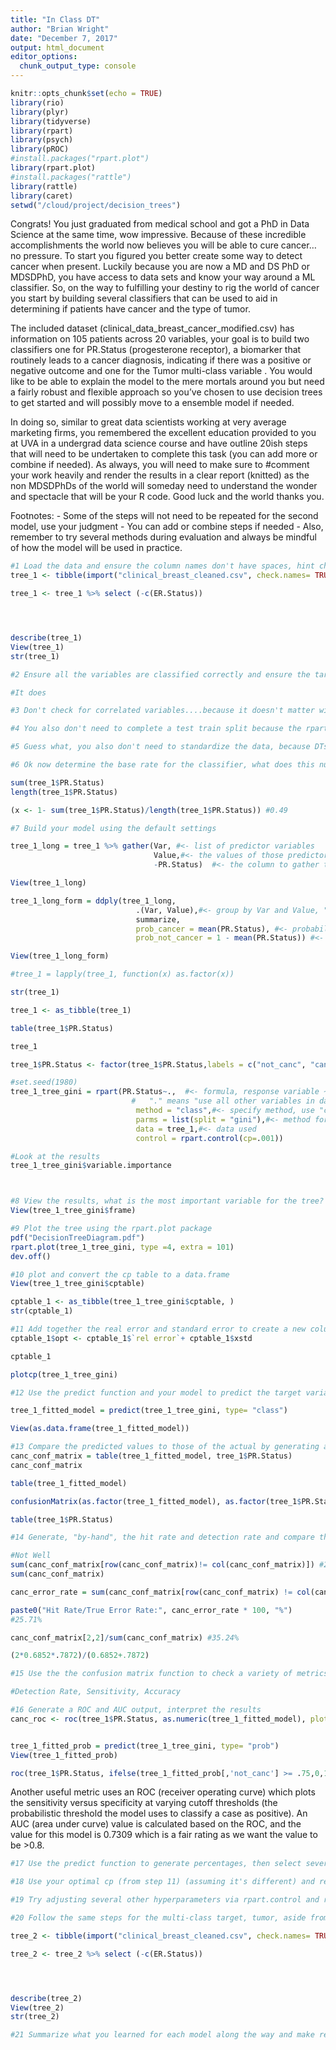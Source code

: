 ```yaml
---
title: "In Class DT"
author: "Brian Wright"
date: "December 7, 2017"
output: html_document
editor_options: 
  chunk_output_type: console
---
```


```r
knitr::opts_chunk$set(echo = TRUE)
library(rio)
library(plyr)
library(tidyverse)
library(rpart)
library(psych)
library(pROC)
#install.packages("rpart.plot")
library(rpart.plot)
#install.packages("rattle")
library(rattle)
library(caret)
setwd("/cloud/project/decision_trees")

```

Congrats! You just graduated from medical school and got a PhD in Data Science at the same time, wow impressive. Because of these incredible accomplishments the world now believes you will be able to cure cancer...no pressure. To start you figured you better create some way to detect cancer when present. Luckily because you are now a MD and DS PhD or MDSDPhD, you have access to data sets and know your way around a ML classifier. So, on the way to fulfilling your destiny to rig the world of cancer you start by building several classifiers that can be used to aid in determining if patients have cancer and the type of tumor. 

The included dataset (clinical_data_breast_cancer_modified.csv) has information on 105 patients across 20 variables, your goal is to build two classifiers one for PR.Status (progesterone receptor), a biomarker that routinely leads to a cancer diagnosis, indicating if there was a positive or negative outcome and one for the Tumor multi-class variable . You would like to be able to explain the model to the mere mortals around you but need a fairly robust and flexible approach so you've chosen to use decision trees to get started and will possibly move to a ensemble model if needed. 

In doing so, similar to  great data scientists working at very average marketing firms, you remembered the excellent education provided to you at UVA in a undergrad data science course and have outline 20ish steps that will need to be undertaken to complete this task (you can add more or combine if needed).  As always, you will need to make sure to #comment your work heavily and render the results in a clear report (knitted) as the non MDSDPhDs of the world will someday need to understand the wonder and spectacle that will be your R code. Good luck and the world thanks you. 

 Footnotes: 
-	Some of the steps will not need to be repeated for the second model, use your judgment
-	You can add or combine steps if needed
-	Also, remember to try several methods during evaluation and always be mindful of how the model will be used in practice.   


```r
#1 Load the data and ensure the column names don't have spaces, hint check.names. 
tree_1 <- tibble(import("clinical_breast_cleaned.csv", check.names= TRUE))

tree_1 <- tree_1 %>% select (-c(ER.Status))




describe(tree_1)
View(tree_1)
str(tree_1)
```

```r
#2 Ensure all the variables are classified correctly and ensure the target variable for "PR.Status" is 0 for negative and 1 for positive

#It does
```

```r
#3 Don't check for correlated variables....because it doesn't matter with Decision Trees...that was easy
```


```r
#4 You also don't need to complete a test train split because the rpart defaults to 10 fold cross-validation to train the model...you're welcome. (You can certainly build trees with a test and train)

```

```r

#5 Guess what, you also don't need to standardize the data, because DTs don't give a ish, they make local decisions...keeps getting easier 

```

```r
#6 Ok now determine the base rate for the classifier, what does this number mean.  For the multi-class this will be the individual percentages for each class.

sum(tree_1$PR.Status)
length(tree_1$PR.Status)

(x <- 1- sum(tree_1$PR.Status)/length(tree_1$PR.Status)) #0.49

```

```r
#7 Build your model using the default settings

tree_1_long = tree_1 %>% gather(Var, #<- list of predictor variables
                                Value,#<- the values of those predictor variables
                                -PR.Status)  #<- the column to gather the data by

View(tree_1_long)

tree_1_long_form = ddply(tree_1_long, 
                            .(Var, Value),#<- group by Var and Value, "." allows us to call the variables without quoting
                            summarize,  
                            prob_cancer = mean(PR.Status), #<- probability of being pregnant
                            prob_not_cancer = 1 - mean(PR.Status)) #<- probability of not being pregnant

View(tree_1_long_form)

#tree_1 = lapply(tree_1, function(x) as.factor(x))

str(tree_1)

tree_1 <- as_tibble(tree_1)

table(tree_1$PR.Status)

tree_1

tree_1$PR.Status <- factor(tree_1$PR.Status,labels = c("not_canc", "canc"))

#set.seed(1980)
tree_1_tree_gini = rpart(PR.Status~.,  #<- formula, response variable ~ predictors
                           #   "." means "use all other variables in data"
                            method = "class",#<- specify method, use "class" for tree
                            parms = list(split = "gini"),#<- method for choosing tree split
                            data = tree_1,#<- data used
                            control = rpart.control(cp=.001))

#Look at the results
tree_1_tree_gini$variable.importance




```

```r
#8 View the results, what is the most important variable for the tree?
View(tree_1_tree_gini$frame)
```

```r
#9 Plot the tree using the rpart.plot package
pdf("DecisionTreeDiagram.pdf")
rpart.plot(tree_1_tree_gini, type =4, extra = 101)
dev.off()
```


```r
#10 plot and convert the cp table to a data.frame
View(tree_1_tree_gini$cptable)

cptable_1 <- as_tibble(tree_1_tree_gini$cptable, )
str(cptable_1)


```

```r
#11 Add together the real error and standard error to create a new column and determine the optimal number of splits.
cptable_1$opt <- cptable_1$`rel error`+ cptable_1$xstd

cptable_1

plotcp(tree_1_tree_gini)
```


```r
#12 Use the predict function and your model to predict the target variable.

tree_1_fitted_model = predict(tree_1_tree_gini, type= "class")

View(as.data.frame(tree_1_fitted_model))
```

```r
#13 Compare the predicted values to those of the actual by generating a matrix ("by-hand").
canc_conf_matrix = table(tree_1_fitted_model, tree_1$PR.Status)
canc_conf_matrix

table(tree_1_fitted_model)

confusionMatrix(as.factor(tree_1_fitted_model), as.factor(tree_1$PR.Status), positive = "canc", dnn=c("Prediction", "Actual"), mode = "sens_spec")

table(tree_1$PR.Status)
```

```r
#14 Generate, "by-hand", the hit rate and detection rate and compare the detection rate to your original baseline rate. How did your model work?

#Not Well
sum(canc_conf_matrix[row(canc_conf_matrix)!= col(canc_conf_matrix)]) #27
sum(canc_conf_matrix)

canc_error_rate = sum(canc_conf_matrix[row(canc_conf_matrix) != col(canc_conf_matrix)]) / sum(canc_conf_matrix)

paste0("Hit Rate/True Error Rate:", canc_error_rate * 100, "%")
#25.71%

canc_conf_matrix[2,2]/sum(canc_conf_matrix) #35.24%

(2*0.6852*.7872)/(0.6852+.7872)


```

```r
#15 Use the the confusion matrix function to check a variety of metrics and comment on the metric that might be best for this type of analysis.  

#Detection Rate, Sensitivity, Accuracy
```

```r
#16 Generate a ROC and AUC output, interpret the results
canc_roc <- roc(tree_1$PR.Status, as.numeric(tree_1_fitted_model), plot = TRUE)


tree_1_fitted_prob = predict(tree_1_tree_gini, type= "prob")
View(tree_1_fitted_prob)

roc(tree_1$PR.Status, ifelse(tree_1_fitted_prob[,'not_canc'] >= .75,0,1), plot=TRUE)
```
Another useful metric uses an ROC (receiver operating curve) which plots the sensitivity versus specificity at varying cutoff thresholds (the probabilistic threshold the model uses to classify a case as positive). An AUC (area under curve) value is calculated based on the ROC, and the value for this model is 0.7309 which is a fair rating as we want the value to be >0.8.
```r
#17 Use the predict function to generate percentages, then select several different threshold levels using the confusion matrix function and interpret the results? What metric should we be trying to optimize. 
```

```r
#18 Use your optimal cp (from step 11) (assuming it's different) and rerun the model, how does this impact the quality of the model. 
```

```r
#19 Try adjusting several other hyperparameters via rpart.control and review the model evaluation metrics. 
```

```r
#20 Follow the same steps for the multi-class target, tumor, aside from step 1, 2 and 14. For step 15 compare to the four base rates and see how you did. 

tree_2 <- tibble(import("clinical_breast_cleaned.csv", check.names= TRUE))

tree_2 <- tree_2 %>% select (-c(ER.Status))




describe(tree_2)
View(tree_2)
str(tree_2)
```

```r
#21 Summarize what you learned for each model along the way and make recommendations to the world on how this could be used moving forward, being careful not to over promise. 
```



